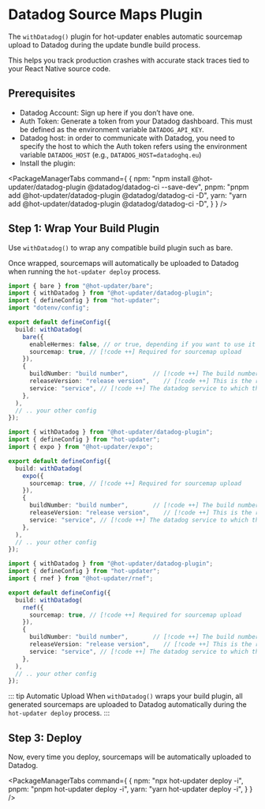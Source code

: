 
# Datadog Source Maps Plugin

The `withDatadog()` plugin for hot-updater enables automatic sourcemap upload to Datadog during the update bundle build process.

This helps you track production crashes with accurate stack traces tied to your React Native source code.

## Prerequisites

- Datadog Account: Sign up here if you don’t have one.
- Auth Token: Generate a token from your Datadog dashboard. This must be defined as the environment variable `DATADOG_API_KEY`.
- Datadog host: in order to communicate with Datadog, you need to specify the host to which the Auth token refers using the environment variable `DATADOG_HOST` (e.g., `DATADOG_HOST=datadoghq.eu`)
- Install the plugin:

<PackageManagerTabs command={
  {
    npm: "npm install @hot-updater/datadog-plugin @datadog/datadog-ci --save-dev",
    pnpm: "pnpm add @hot-updater/datadog-plugin @datadog/datadog-ci -D",
    yarn: "yarn add @hot-updater/datadog-plugin @datadog/datadog-ci -D",
  }
} />

## Step 1: Wrap Your Build Plugin

Use `withDatadog()` to wrap any compatible build plugin such as bare.

Once wrapped, sourcemaps will automatically be uploaded to Datadog when running the `hot-updater deploy` process.

<Tabs>
  <Tab label="Bare">

```ts title="hot-updater.config.ts"
import { bare } from "@hot-updater/bare";
import { withDatadog } from "@hot-updater/datadog-plugin";
import { defineConfig } from "hot-updater";
import "dotenv/config";

export default defineConfig({
  build: withDatadog(
    bare({
      enableHermes: false, // or true, depending if you want to use it
      sourcemap: true, // [!code ++] Required for sourcemap upload
    }),
    {
      buildNumber: "build number",       // [!code ++] The build number through which Datadog will sort the uploaded sourcemaps belonging to the same version
      releaseVersion: "release version",    // [!code ++] This is the release version that must match the release version used to stream logs from the app
      service: "service", // [!code ++] The datadog service to which the sourcemaps belong
    },
  ),
  // .. your other config
});
```
</Tab>
<Tab label="Expo">

```ts title="hot-updater.config.ts"
import { withDatadog } from "@hot-updater/datadog-plugin";
import { defineConfig } from "hot-updater";
import { expo } from "@hot-updater/expo";

export default defineConfig({
  build: withDatadog(
    expo({
      sourcemap: true, // [!code ++] Required for sourcemap upload
    }),
    {
      buildNumber: "build number",       // [!code ++] The build number through which Datadog will sort the uploaded sourcemaps belonging to the same version
      releaseVersion: "release version",    // [!code ++] This is the release version that must match the release version used to stream logs from the app
      service: "service", // [!code ++] The datadog service to which the sourcemaps belong
    },
  ),
  // .. your other config
});
```
</Tab>

<Tab label="RNEF">

```ts title="hot-updater.config.ts"
import { withDatadog } from "@hot-updater/datadog-plugin";
import { defineConfig } from "hot-updater";
import { rnef } from "@hot-updater/rnef";

export default defineConfig({
  build: withDatadog(
    rnef({
      sourcemap: true, // [!code ++] Required for sourcemap upload
    }),
    {
      buildNumber: "build number",       // [!code ++] The build number through which Datadog will sort the uploaded sourcemaps belonging to the same version
      releaseVersion: "release version",    // [!code ++] This is the release version that must match the release version used to stream logs from the app
      service: "service", // [!code ++] The datadog service to which the sourcemaps belong
    },
  ),
  // .. your other config
});
```

</Tab>

</Tabs>

::: tip Automatic Upload
When `withDatadog()` wraps your build plugin, all generated sourcemaps are uploaded to Datadog automatically during the `hot-updater deploy` process.
:::

## Step 3: Deploy

Now, every time you deploy, sourcemaps will be automatically uploaded to Datadog.

<PackageManagerTabs command={
  {
    npm: "npx hot-updater deploy -i",
    pnpm: "pnpm hot-updater deploy -i",
    yarn: "yarn hot-updater deploy -i",
  }
} />
